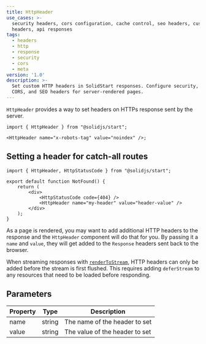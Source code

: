 ```yaml
---
title: HttpHeader
use_cases: >-
  security headers, cors configuration, cache control, seo headers, custom
  headers, api responses
tags:
  - headers
  - http
  - response
  - security
  - cors
  - meta
version: '1.0'
description: >-
  Set custom HTTP headers in SolidStart responses. Configure security, caching,
  CORS, and SEO headers for server-rendered pages.
---
```


`HttpHeader` provides a way to set headers on HTTPs response sent by the server.

```tsx
import { HttpHeader } from "@solidjs/start";

<HttpHeader name="x-robots-tag" value="noindex" />;
```

## Setting a header for catch-all routes

```tsx title="routes/*404.tsx"
import { HttpHeader, HttpStatusCode } from "@solidjs/start";

export default function NotFound() {
	return (
		<div>
			<HttpStatusCode code={404} />
			<HttpHeader name="my-header" value="header-value" />
		</div>
	);
}
```

As a page is rendered, you may want to add additional HTTP headers to the response and the `HttpHeader` component will do that for you. 
By passing it a `name` and `value`, they will get added to the `Response` headers sent back to the browser.

When streaming responses with [`renderToStream`](/reference/rendering/render-to-stream), HTTP headers can only be added before the stream is first flushed.
This requires adding `deferStream` to any resources that need to be loaded before responding.

## Parameters

| Property | Type   | Description                    |
| -------- | ------ | ------------------------------ |
| name     | string | The name of the header to set  |
| value    | string | The value of the header to set |
